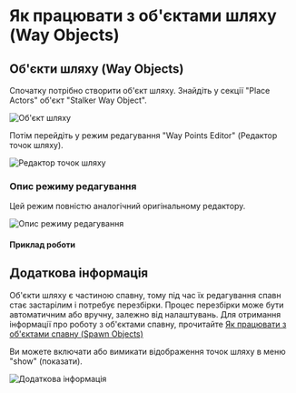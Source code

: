 # Як працювати з об'єктами шляху (Way Objects)

## Об'єкти шляху (Way Objects)
Спочатку потрібно створити об'єкт шляху. Знайдіть у секції "Place Actors" об'єкт "Stalker Way Object".

![Об'єкт шляху](./way-objects.ru/img/way-object.png)

Потім перейдіть у режим редагування "Way Points Editor" (Редактор точок шляху).

![Редактор точок шляху](./way-objects.ru/img/way-points-editor.png)

### Опис режиму редагування
Цей режим повністю аналогічний оригінальному редактору.

![Опис режиму редагування](./way-objects.ru/img/description-edition-mode.png)

#### Приклад роботи


<Youtube code="uCJ2ObdGlq4" />

## Додаткова інформація

Об'єкти шляху є частиною спавну, тому під час їх редагування спавн стає застарілим і потребує перезбірки.
Процес перезбірки може бути автоматичним або вручну, залежно від налаштувань.
Для отримання інформації про роботу з об'єктами спавну, прочитайте [Як працювати з об'єктами спавну (Spawn Objects)](./spawn-objects)

Ви можете включати або вимикати відображення точок шляху в меню "show" (показати).

![Додаткова інформація](./way-objects.ru/img/additional-information.png)

